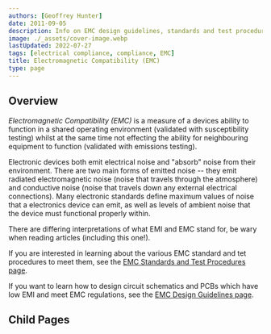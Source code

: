 ```yaml
---
authors: [Geoffrey Hunter]
date: 2011-09-05
description: Info on EMC design guidelines, standards and test procedures.
image: ./_assets/cover-image.webp
lastUpdated: 2022-07-27
tags: [electrical compliance, compliance, EMC]
title: Electromagnetic Compatibility (EMC)
type: page
---
```


## Overview

_Electromagnetic Compatibility (EMC)_ is a measure of a devices ability to function in a shared operating environment (validated with susceptibility testing) whilst at the same time not effecting the ability for neighbouring equipment to function (validated with emissions testing).

Electronic devices both emit electrical noise and "absorb" noise from their environment. There are two main forms of emitted noise -- they emit radiated electromagnetic noise (noise that travels through the atmosphere) and conductive noise (noise that travels down any external electrical connections). Many electronic standards define maximum values of noise that a electronics device can emit, as well as levels of ambient noise that the device must functional properly within.

<Aside type="note">
There are differing interpretations of what EMI and EMC stand for, be wary when reading articles (including this one!).
</Aside>

If you are interested in learning about the various EMC standard and tet procedures to meet them, see the [EMC Standards and Test Procedures page](emc-standards-and-test-procedures/).

If you want to learn how to design circuit schematics and PCBs which have low EMI and meet EMC regulations, see the [EMC Design Guidelines page](emc-design-guidelines/).

## Child Pages

<ChildPages />
